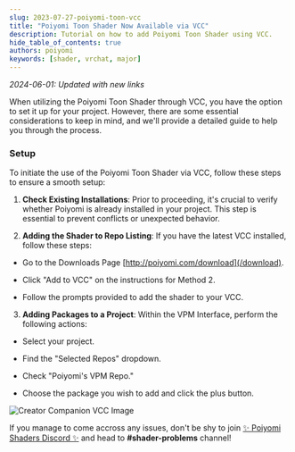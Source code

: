```yaml
---
slug: 2023-07-27-poiyomi-toon-vcc
title: "Poiyomi Toon Shader Now Available via VCC"
description: Tutorial on how to add Poiyomi Toon Shader using VCC.
hide_table_of_contents: true
authors: poiyomi
keywords: [shader, vrchat, major]
---
```

*2024-06-01: Updated with new links*

When utilizing the Poiyomi Toon Shader through VCC, you have the option to set it up for your project. However, there are some essential considerations to keep in mind, and we'll provide a detailed guide to help you through the process.

### Setup

To initiate the use of the Poiyomi Toon Shader via VCC, follow these steps to ensure a smooth setup:

1.  **Check Existing Installations**: Prior to proceeding, it's crucial to verify whether Poiyomi is already installed in your project. This step is essential to prevent conflicts or unexpected behavior.

2.  **Adding the Shader to Repo Listing**: If you have the latest VCC installed, follow these steps:

- Go to the Downloads Page [http://poiyomi.com/download](/download).

- Click "Add to VCC" on the instructions for Method 2.

- Follow the prompts provided to add the shader to your VCC.

3.  **Adding Packages to a Project**: Within the VPM Interface, perform the following actions:

- Select your project.

- Find the "Selected Repos" dropdown.

- Check "Poiyomi's VPM Repo."

- Choose the package you wish to add and click the plus button.

![Creator Companion VCC Image](creator-companion-vcc-tut.png)

If you manage to come accross any issues, don't be shy to join [✨ Poiyomi Shaders Discord ✨](https://discord.gg/poiyomi) and head to **#shader-problems** channel!
